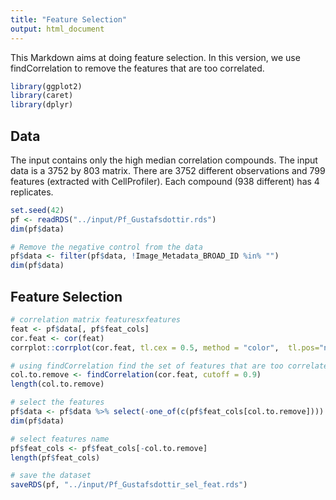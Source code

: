 ```yaml
---
title: "Feature Selection"
output: html_document
---
```


This Markdown aims at doing feature selection. In this version, we use findCorrelation to remove the features that are too correlated.

```r
library(ggplot2)
library(caret)
library(dplyr)
```

## Data

The input contains only the high median correlation compounds.
The input data is a 3752 by 803 matrix.
There are 3752 different observations and 799 features (extracted with CellProfiler).
Each compound (938 different) has 4 replicates.

```r
set.seed(42)
pf <- readRDS("../input/Pf_Gustafsdottir.rds")
dim(pf$data)

# Remove the negative control from the data
pf$data <- filter(pf$data, !Image_Metadata_BROAD_ID %in% "")
dim(pf$data)
```

## Feature Selection

```r
# correlation matrix featuresxfeatures
feat <- pf$data[, pf$feat_cols]
cor.feat <- cor(feat)
corrplot::corrplot(cor.feat, tl.cex = 0.5, method = "color",  tl.pos="n", order = "hclust")
```

```r
# using findCorrelation find the set of features that are too correlated
col.to.remove <- findCorrelation(cor.feat, cutoff = 0.9)
length(col.to.remove)

# select the features
pf$data <- pf$data %>% select(-one_of(c(pf$feat_cols[col.to.remove])))
dim(pf$data)

# select features name
pf$feat_cols <- pf$feat_cols[-col.to.remove]
length(pf$feat_cols)

# save the dataset
saveRDS(pf, "../input/Pf_Gustafsdottir_sel_feat.rds")
```